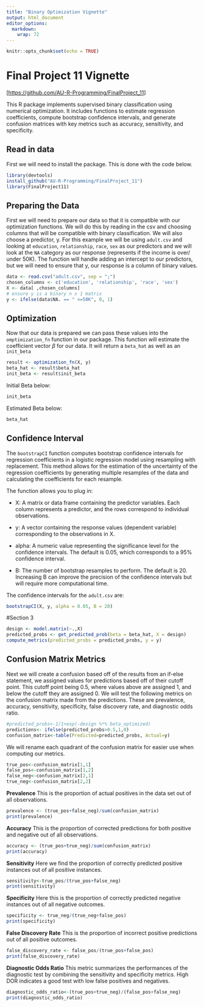 ```yaml
---
title: "Binary Optimization Vignette"
output: html_document
editor_options: 
  markdown: 
    wrap: 72
---
```


```r
knitr::opts_chunk$set(echo = TRUE)
```

# Final Project 11 Vignette

[<https://github.com/AU-R-Programming/FinalProject_11>]

This R package implements supervised binary classification using
numerical optimization. It includes functions to estimate regression
coefficients, compute bootstrap confidence intervals, and generate
confusion matrices with key metrics such as accuracy, sensitivity, and
specificity.

## Read in data

First we will need to install the package. This is done with the code
below.

```r

library(devtools)
install_github("AU-R-Programming/FinalProject_11")
library(FinalProject11)

```

## Preparing the Data

First we will need to prepare our data so that it is compatible with our
optimization functions. We will do this by reading in the csv and
choosing columns that will be compatible with binary classification. We
will also choose a predictor, y. For this example we will be using
`adult.csv` and looking at `education`, `relationship`, `race`, `sex` as
our predictors and we will look at the `NA` category as our response
(represents if the income is over/ under 50K). The function will handle
adding an intercept to our predictors, but we will need to ensure that
y, our response is a column of binary values.

```r
data <- read.csv("adult.csv", sep = ";")
chosen_columns <- c('education', 'relationship', 'race', 'sex')
X <- data[ ,chosen_columns]
# ensure y is a binary n x 1 matrix
y <- ifelse(data$NA. == " <=50K", 0, 1)
```

## Optimization

Now that our data is prepared we can pass these values into the
`omptimization_fn` function in our package. This function will estimate
the coefficient vector $\beta$ for our data. It will return a `beta_hat`
as well as an `init_beta`

```r
result <- optimization_fn(X, y)
beta_hat <- result$beta_hat
init_beta <- result$init_beta
```

Initial Beta below:

```r
init_beta
```

Estimated Beta below:

```r
beta_hat
```

## Confidence Interval

The `bootstrapCI` function computes bootstrap confidence intervals for
regression coefficients in a logistic regression model using resampling
with replacement. This method allows for the estimation of the
uncertainty of the regression coefficients by generating multiple
resamples of the data and calculating the coefficients for each
resample.

The function allows you to plug in:

-   X: A matrix or data frame containing the predictor variables. Each
    column represents a predictor, and the rows correspond to individual
    observations.

-   y: A vector containing the response values (dependent variable)
    corresponding to the observations in X.

-   alpha: A numeric value representing the significance level for the
    confidence intervals. The default is 0.05, which corresponds to a
    95% confidence interval.

-   B: The number of bootstrap resamples to perform. The default is 20.
    Increasing B can improve the precision of the confidence intervals
    but will require more computational time.

The confidence intervals for the `adult.csv` are:

```r
bootstrapCI(X, y, alpha = 0.05, B = 20)
```

#Section 3

```r
design <- model.matrix(~.,X)
predicted_probs <- get_predicted_prob(beta = beta_hat, X = design)
compute_metrics(predicted_probs = predicted_probs, y = y)

```

## Confusion Matrix Metrics

Next we will create a confusion based off of the results from an if-else
statement, we assigned values for predictions based off of their cutoff
point. This cutoff point being 0.5, where values above are assigned 1,
and below the cutoff they are assigned 0. We will test the following
metrics on the confusion matrix made from the predictions. These are
prevalence, accuracy, sensitivity, specificity, false discovery rate,
and diagnostic odds ratio.

```r
#predicted_probs<-1/1+exp(-design %*% beta_optimized)
predictions<- ifelse(predicted_probs>0.5,1,0)
confusion_matrix<-table(Predicted=predicted_probs, Actual=y)

```

We will rename each quadrant of the confusion matrix for easier use when
computing our metrics.

```r
true_pos<-confusion_matrix[1,1]
false_pos<-confusion_matrix[1,2]
false_neg<-confusion_matrix[2,1]
true_neg<-confusion_matrix[2,2]
```

**Prevalence** This is the proportion of actual positives in the data
set out of all observations.

```r
prevalence <- (true_pos+false_neg)/sum(confusion_matrix)
print(prevalence)
```

**Accuracy** This is the proportion of corrected predictions for both
positive and negative out of all observations.

```r
accuracy <- (true_pos+true_neg)/sum(confusion_matrix)
print(accuracy)
```

**Sensitivity** Here we find the proportion of correctly predicted
positive instances out of all positive instances.

```r
sensitivity<-true_pos/(true_pos+false_neg)
print(sensitivity)
```

**Specificity** Here this is the proportion of correctly predicted
negative instances out of all negative outcomes.

```r
specificity <- true_neg/(true_neg+false_pos)
print(specificity)
```

**False Discovery Rate** This is the proportion of incorrect positive
predictions out of all positive outcomes.

```r
false_discovery_rate <- false_pos/(true_pos+false_pos)
print(false_discovery_rate)
```

**Diagnostic Odds Ratio** This metric summarizes the performances of
the diagnostic test by combining the sensitivity and specificity
metrics. High DOR indicates a good test with low false positives and
negatives.

```r
diagnostic_odds_ratio<-(true_pos+true_neg)/(false_pos+false_neg)
print(diagnostic_odds_ratio)
```
